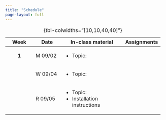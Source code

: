 ```yaml
---
title: "Schedule"
page-layout: full
---
```


+--------------+--------------+-------------------------------+--------------+
| Week         | Date         | In-class material             | Assignments  |
+:============:+==============+===============================+==============+
| **1**        | M 09/02      | -   Topic:                    |              |
+--------------+--------------+-------------------------------+--------------+
|              | W 09/04      | -   Topic:                    |              |
+--------------+--------------+-------------------------------+--------------+
|              | R 09/05      | -   Topic:                    |              |
|              |              | -   Installation instructions |              |
+--------------+--------------+-------------------------------+--------------+

: {tbl-colwidths="\[10,10,40,40\]"}
